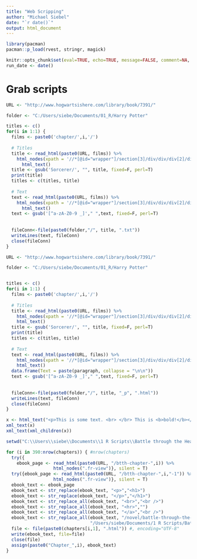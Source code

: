 ```yaml
---
title: "Web Scripping"
author: "Michael Siebel"
date: "`r date()`"
output: html_document
---
```


```r
library(pacman)
pacman::p_load(rvest, stringr, magick)

knitr::opts_chunk$set(eval=TRUE, echo=TRUE, message=FALSE, comment=NA, warning=FALSE, tidy=TRUE)
run_date <- date()
```

# Grab scripts

```r
URL <- "http://www.hogwartsishere.com/library/book/7391/"

folder <- "C:/Users/siebe/Documents/01_R/Harry Potter"

titles <- c()
for(i in 1:1) {
  films <- paste0('chapter/',i,'/')
  
  # Titles
  title <- read_html(paste0(URL, films)) %>%
    html_nodes(xpath = '//*[@id="wrapper"]/section[3]/div/div/div[2]/div/h4[2]') %>%
      html_text()
  title <- gsub('Sorcerer/', "", title, fixed=F, perl=T)
  print(title)
  titles <- c(titles, title)
  
  # Text
  text <- read_html(paste0(URL, films)) %>%
    html_nodes(xpath = '//*[@id="wrapper"]/section[3]/div/div/div[2]/div/div[2]') %>%
      html_text()
  text <- gsub('[^a-zA-Z0-9 _]'," ",text, fixed=F, perl=T)
  
  
  fileConn<-file(paste0(folder,"/", title, ".txt"))
  writeLines(text, fileConn)
  close(fileConn)
}

```


```r
URL <- "http://www.hogwartsishere.com/library/book/7391/"

folder <- "C:/Users/siebe/Documents/01_R/Harry Potter"


titles <- c()
for(i in 1:1) {
  films <- paste0('chapter/',i,'/')
  
  # Titles
  title <- read_html(paste0(URL, films)) %>%
    html_nodes(xpath = '//*[@id="wrapper"]/section[3]/div/div/div[2]/div/h4[2]') %>%
    html_text()
  title <- gsub('Sorcerer/', "", title, fixed=F, perl=T)
  print(title)
  titles <- c(titles, title)
  
  # Text
  text <- read_html(paste0(URL, films)) %>%
    html_nodes(xpath = '//*[@id="wrapper"]/section[3]/div/div/div[2]/div/div[2]') %>%
    html_text()
  data.frame(Text = paste(paragraph, collapse = "\n\n"))
  text <- gsub('[^a-zA-Z0-9 _]'," ",text, fixed=F, perl=T)
  
  
  fileConn<-file(paste0(folder,"/", title, "_p", ".html"))
  writeLines(text, fileConn)
  close(fileConn)
}

```


```r
x <- html_text("<p>This is some text. <br> </br> This is <b>bold!</b></p>")
xml_text(x)
xml_text(xml_children(x))
```



```r
setwd("C:\\Users\\siebe\\Documents\\1 R Scripts\\Battle through the Heavens")

for (i in 390:nrow(chapters)) { #nrow(chapters)
  try({
    ebook_page <- read_html(paste0(URL, "/btth-chapter-",i)) %>%
                  html_nodes(".fr-view")}, silent = T)
  try({ebook_page <- read_html(paste0(URL, "/btth-chapter-",i,"-1")) %>%
                  html_nodes(".fr-view")}, silent = T)
  ebook_text <- ebook_page
  ebook_text <- str_replace(ebook_text, "<p>","<h1>")
  ebook_text <- str_replace(ebook_text, "</p>","</h1>")
  ebook_text <- str_replace_all(ebook_text, "<br>","<br />")
  ebook_text <- str_replace_all(ebook_text, "<hr>","")
  ebook_text <- str_replace_all(ebook_text, "</a>","<br />")
  ebook_text <- str_replace_all(ebook_text, "/novel/battle-through-the-heavens/btth-chapter-",
                                "/Users/siebe/Documents/1 R Scripts/Battle through the Heavens/Chapter ")
  file <- file(paste0(chapters[i,1], ".html")) #, encoding="UTF-8"
  write(ebook_text, file=file)
  close(file)
  assign(paste0("Chapter_",i), ebook_text)
}

```






